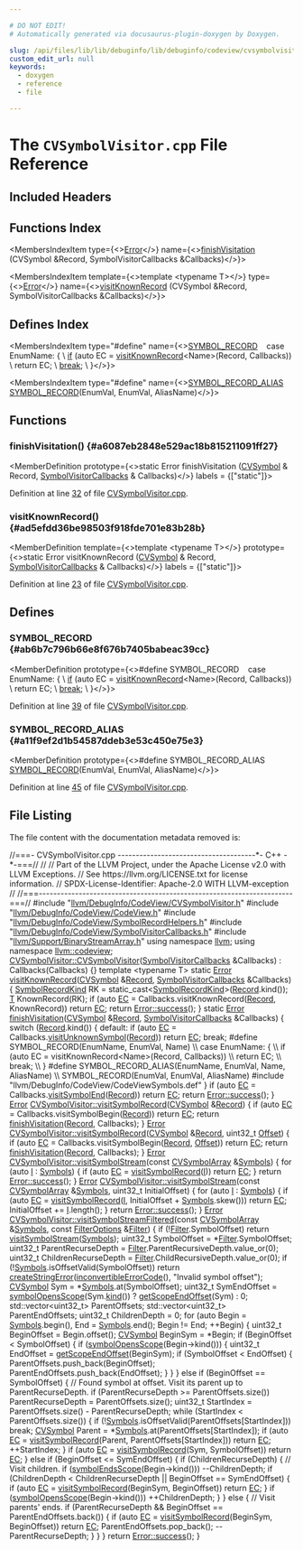 ```yaml
---

# DO NOT EDIT!
# Automatically generated via docusaurus-plugin-doxygen by Doxygen.

slug: /api/files/lib/lib/debuginfo/lib/debuginfo/codeview/cvsymbolvisitor-cpp
custom_edit_url: null
keywords:
  - doxygen
  - reference
  - file

---
```





# The `CVSymbolVisitor.cpp` File Reference

<DoxygenPage pluginConfig={pluginConfig}>



## Included Headers

<IncludesList>
<IncludesListItem
  filePath="llvm/DebugInfo/CodeView/CVSymbolVisitor.h"
  permalink="/docs/api/files/include/include/llvm/include/llvm/debuginfo/include/llvm/debuginfo/codeview/cvsymbolvisitor-h"
  isLocal="true" />
<IncludesListItem
  filePath="llvm/DebugInfo/CodeView/CodeView.h"
  permalink="/docs/api/files/include/include/llvm/include/llvm/debuginfo/include/llvm/debuginfo/codeview/codeview-h"
  isLocal="true" />
<IncludesListItem
  filePath="llvm/DebugInfo/CodeView/SymbolRecordHelpers.h"
  permalink="/docs/api/files/include/include/llvm/include/llvm/debuginfo/include/llvm/debuginfo/codeview/symbolrecordhelpers-h"
  isLocal="true" />
<IncludesListItem
  filePath="llvm/DebugInfo/CodeView/SymbolVisitorCallbacks.h"
  permalink="/docs/api/files/include/include/llvm/include/llvm/debuginfo/include/llvm/debuginfo/codeview/symbolvisitorcallbacks-h"
  isLocal="true" />
<IncludesListItem
  filePath="llvm/Support/BinaryStreamArray.h"
  permalink="/docs/api/files/include/include/llvm/include/llvm/support/binarystreamarray-h"
  isLocal="true" />
<IncludesListItem
  filePath="llvm/DebugInfo/CodeView/CodeViewSymbols.def"
  permalink=""
  isLocal="true" />
</IncludesList>

## Functions Index

<MembersIndex>

<MembersIndexItem
  type={<><a href="/docs/api/classes/llvm/error">Error</a></>}
  name={<><a href="#a6087eb2848e529ac18b815211091ff27">finishVisitation</a> (CVSymbol &amp;Record, SymbolVisitorCallbacks &amp;Callbacks)</>}>
</MembersIndexItem>

<MembersIndexItem
  template={<>template &lt;typename T&gt;</>}
  type={<><a href="/docs/api/classes/llvm/error">Error</a></>}
  name={<><a href="#ad5efdd36be98503f918fde701e83b28b">visitKnownRecord</a> (CVSymbol &amp;Record, SymbolVisitorCallbacks &amp;Callbacks)</>}>
</MembersIndexItem>

</MembersIndex>

## Defines Index

<MembersIndex>

<MembersIndexItem
  type="#define"
  name={<><a href="#ab6b7c796b66e8f676b7405babeac39cc">SYMBOL&#95;RECORD</a>&nbsp;&nbsp;&nbsp;  case EnumName: &#123;                                                             \\
    <a href="/docs/api/files/lib/lib/passes/passbuilderbindings-cpp/#acdfbcf188e2d4a80837e89de2ccdffab">if</a> (auto EC = <a href="#ad5efdd36be98503f918fde701e83b28b">visitKnownRecord</a>&lt;Name&gt;(Record, Callbacks))                   \\
      return EC;                                                               \\
    <a href="/docs/api/files/lib/lib/codegen/lib/codegen/asmprinter/ehstreamer-cpp/#a91cf6fbebedd86150a36e5ac3d5d3bfc">break</a>;                                                                     \\
  &#125;</>}>
</MembersIndexItem>

<MembersIndexItem
  type="#define"
  name={<><a href="#a11f9ef2d1b54587ddeb3e53c450e75e3">SYMBOL&#95;RECORD&#95;ALIAS</a>&nbsp;&nbsp;&nbsp;  <a href="/docs/api/files/include/include/llvm/include/llvm/debuginfo/include/llvm/debuginfo/codeview/codeview-h/#a867e55fc9dff8311dfaf572c75836e38">SYMBOL&#95;RECORD</a>(EnumVal, EnumVal, AliasName)</>}>
</MembersIndexItem>

</MembersIndex>


<SectionDefinition>

## Functions

### finishVisitation() {#a6087eb2848e529ac18b815211091ff27}

<MemberDefinition
  prototype={<>static Error finishVisitation (<a href="/docs/api/namespaces/llvm/codeview/#a5cc6234b75e6212142e2a91d34af146f">CVSymbol</a> &amp; Record, <a href="/docs/api/classes/llvm/codeview/symbolvisitorcallbacks">SymbolVisitorCallbacks</a> &amp; Callbacks)</>}
  labels = {["static"]}>

Definition at line <a href="#l00032">32</a> of file <a href="/docs/api/files/lib/lib/debuginfo/lib/debuginfo/codeview/cvsymbolvisitor-cpp">CVSymbolVisitor.cpp</a>.
</MemberDefinition>

### visitKnownRecord() {#ad5efdd36be98503f918fde701e83b28b}

<MemberDefinition
  template={<>template &lt;typename T&gt;</>}
  prototype={<>static Error visitKnownRecord (<a href="/docs/api/namespaces/llvm/codeview/#a5cc6234b75e6212142e2a91d34af146f">CVSymbol</a> &amp; Record, <a href="/docs/api/classes/llvm/codeview/symbolvisitorcallbacks">SymbolVisitorCallbacks</a> &amp; Callbacks)</>}
  labels = {["static"]}>

Definition at line <a href="#l00023">23</a> of file <a href="/docs/api/files/lib/lib/debuginfo/lib/debuginfo/codeview/cvsymbolvisitor-cpp">CVSymbolVisitor.cpp</a>.
</MemberDefinition>

</SectionDefinition>

<SectionDefinition>

## Defines

### SYMBOL&#95;RECORD {#ab6b7c796b66e8f676b7405babeac39cc}

<MemberDefinition
  prototype={<>#define SYMBOL&#95;RECORD&nbsp;&nbsp;&nbsp;  case EnumName: &#123;                                                             \\
    <a href="/docs/api/files/lib/lib/passes/passbuilderbindings-cpp/#acdfbcf188e2d4a80837e89de2ccdffab">if</a> (auto EC = <a href="#ad5efdd36be98503f918fde701e83b28b">visitKnownRecord</a>&lt;Name&gt;(Record, Callbacks))                   \\
      return EC;                                                               \\
    <a href="/docs/api/files/lib/lib/codegen/lib/codegen/asmprinter/ehstreamer-cpp/#a91cf6fbebedd86150a36e5ac3d5d3bfc">break</a>;                                                                     \\
  &#125;</>}>

Definition at line <a href="#l00039">39</a> of file <a href="/docs/api/files/lib/lib/debuginfo/lib/debuginfo/codeview/cvsymbolvisitor-cpp">CVSymbolVisitor.cpp</a>.
</MemberDefinition>

### SYMBOL&#95;RECORD&#95;ALIAS {#a11f9ef2d1b54587ddeb3e53c450e75e3}

<MemberDefinition
  prototype={<>#define SYMBOL&#95;RECORD&#95;ALIAS&nbsp;&nbsp;&nbsp;  <a href="/docs/api/files/include/include/llvm/include/llvm/debuginfo/include/llvm/debuginfo/codeview/codeview-h/#a867e55fc9dff8311dfaf572c75836e38">SYMBOL&#95;RECORD</a>(EnumVal, EnumVal, AliasName)</>}>

Definition at line <a href="#l00045">45</a> of file <a href="/docs/api/files/lib/lib/debuginfo/lib/debuginfo/codeview/cvsymbolvisitor-cpp">CVSymbolVisitor.cpp</a>.
</MemberDefinition>

</SectionDefinition>

## File Listing

The file content with the documentation metadata removed is:

<ProgramListing>

<Link id="l00001" /><CodeLine lineNumber="1"><span class="doxyHighlightComment">//===- CVSymbolVisitor.cpp --------------------------------------&#42;- C++ -&#42;-===//</span></CodeLine>
<Link id="l00002" /><CodeLine lineNumber="2"><span class="doxyHighlightComment">//</span></CodeLine>
<Link id="l00003" /><CodeLine lineNumber="3"><span class="doxyHighlightComment">// Part of the LLVM Project, under the Apache License v2.0 with LLVM Exceptions.</span></CodeLine>
<Link id="l00004" /><CodeLine lineNumber="4"><span class="doxyHighlightComment">// See https://llvm.org/LICENSE.txt for license information.</span></CodeLine>
<Link id="l00005" /><CodeLine lineNumber="5"><span class="doxyHighlightComment">// SPDX-License-Identifier: Apache-2.0 WITH LLVM-exception</span></CodeLine>
<Link id="l00006" /><CodeLine lineNumber="6"><span class="doxyHighlightComment">//</span></CodeLine>
<Link id="l00007" /><CodeLine lineNumber="7"><span class="doxyHighlightComment">//===----------------------------------------------------------------------===//</span></CodeLine>
<Link id="l00008" /><CodeLine lineNumber="8"></CodeLine>
<Link id="l00009" /><CodeLine lineNumber="9"><span class="doxyHighlightPreprocessor">#include &quot;<a href="/docs/api/files/include/include/llvm/include/llvm/debuginfo/include/llvm/debuginfo/codeview/cvsymbolvisitor-h">llvm/DebugInfo/CodeView/CVSymbolVisitor.h</a>&quot;</span></CodeLine>
<Link id="l00010" /><CodeLine lineNumber="10"></CodeLine>
<Link id="l00011" /><CodeLine lineNumber="11"><span class="doxyHighlightPreprocessor">#include &quot;<a href="/docs/api/files/include/include/llvm/include/llvm/debuginfo/include/llvm/debuginfo/codeview/codeview-h">llvm/DebugInfo/CodeView/CodeView.h</a>&quot;</span></CodeLine>
<Link id="l00012" /><CodeLine lineNumber="12"><span class="doxyHighlightPreprocessor">#include &quot;<a href="/docs/api/files/include/include/llvm/include/llvm/debuginfo/include/llvm/debuginfo/codeview/symbolrecordhelpers-h">llvm/DebugInfo/CodeView/SymbolRecordHelpers.h</a>&quot;</span></CodeLine>
<Link id="l00013" /><CodeLine lineNumber="13"><span class="doxyHighlightPreprocessor">#include &quot;<a href="/docs/api/files/include/include/llvm/include/llvm/debuginfo/include/llvm/debuginfo/codeview/symbolvisitorcallbacks-h">llvm/DebugInfo/CodeView/SymbolVisitorCallbacks.h</a>&quot;</span></CodeLine>
<Link id="l00014" /><CodeLine lineNumber="14"><span class="doxyHighlightPreprocessor">#include &quot;<a href="/docs/api/files/include/include/llvm/include/llvm/support/binarystreamarray-h">llvm/Support/BinaryStreamArray.h</a>&quot;</span></CodeLine>
<Link id="l00015" /><CodeLine lineNumber="15"></CodeLine>
<Link id="l00016" /><CodeLine lineNumber="16"><span class="doxyHighlightKeyword">using namespace </span><span class="doxyHighlight"><a href="/docs/api/namespaces/llvm">llvm</a>;</span></CodeLine>
<Link id="l00017" /><CodeLine lineNumber="17"><span class="doxyHighlightKeyword">using namespace </span><span class="doxyHighlight"><a href="/docs/api/namespaces/llvm/codeview">llvm::codeview</a>;</span></CodeLine>
<Link id="l00018" /><CodeLine lineNumber="18"></CodeLine>
<Link id="l00019" /><CodeLine lineNumber="19" lineLink="/docs/api/classes/llvm/codeview/cvsymbolvisitor/#a1707b6d4c21be859df78a07b89f12c5a"><span class="doxyHighlight"><a href="/docs/api/classes/llvm/codeview/cvsymbolvisitor/#a1707b6d4c21be859df78a07b89f12c5a">CVSymbolVisitor::CVSymbolVisitor</a>(<a href="/docs/api/classes/llvm/codeview/symbolvisitorcallbacks">SymbolVisitorCallbacks</a> &amp;Callbacks)</span></CodeLine>
<Link id="l00020" /><CodeLine lineNumber="20"><span class="doxyHighlight">    : Callbacks(Callbacks) &#123;&#125;</span></CodeLine>
<Link id="l00021" /><CodeLine lineNumber="21"></CodeLine>
<Link id="l00022" /><CodeLine lineNumber="22"><span class="doxyHighlightKeyword">template</span><span class="doxyHighlight"> &lt;</span><span class="doxyHighlightKeyword">typename</span><span class="doxyHighlight"> T&gt;</span></CodeLine>
<Link id="l00023" /><CodeLine lineNumber="23" lineLink="#ad5efdd36be98503f918fde701e83b28b"><span class="doxyHighlightKeyword">static</span><span class="doxyHighlight"> <a href="/docs/api/classes/llvm/error">Error</a> <a href="#ad5efdd36be98503f918fde701e83b28b">visitKnownRecord</a>(<a href="/docs/api/namespaces/llvm/codeview/#a5cc6234b75e6212142e2a91d34af146f">CVSymbol</a> &amp;<a href="/docs/api/classes/llvm/record">Record</a>,</span></CodeLine>
<Link id="l00024" /><CodeLine lineNumber="24"><span class="doxyHighlight">                              <a href="/docs/api/classes/llvm/codeview/symbolvisitorcallbacks">SymbolVisitorCallbacks</a> &amp;Callbacks) &#123;</span></CodeLine>
<Link id="l00025" /><CodeLine lineNumber="25"><span class="doxyHighlight">  <a href="/docs/api/namespaces/llvm/codeview/#a718bd404e8a87ee5e1a21b0c267cde17">SymbolRecordKind</a> RK = </span><span class="doxyHighlightKeyword">static&#95;cast&lt;</span><span class="doxyHighlight"><a href="/docs/api/namespaces/llvm/codeview/#a718bd404e8a87ee5e1a21b0c267cde17">SymbolRecordKind</a></span><span class="doxyHighlightKeyword">&gt;</span><span class="doxyHighlight">(<a href="/docs/api/classes/llvm/record">Record</a>.kind());</span></CodeLine>
<Link id="l00026" /><CodeLine lineNumber="26"><span class="doxyHighlight">  <a href="/docs/api/files/lib/lib/target/lib/target/mips/mips16isellowering-cpp/#a0acb682b8260ab1c60b918599864e2e5">T</a> KnownRecord(RK);</span></CodeLine>
<Link id="l00027" /><CodeLine lineNumber="27"><span class="doxyHighlight">  </span><span class="doxyHighlightKeywordFlow">if</span><span class="doxyHighlight"> (</span><span class="doxyHighlightKeyword">auto</span><span class="doxyHighlight"> <a href="/docs/api/namespaces/llvm/codeview/#a2e1cbb0e2bd7a35ed99c31853dc45374a3fd6b696867d70225deda7868308679b">EC</a> = Callbacks.visitKnownRecord(<a href="/docs/api/classes/llvm/record">Record</a>, KnownRecord))</span></CodeLine>
<Link id="l00028" /><CodeLine lineNumber="28"><span class="doxyHighlight">    </span><span class="doxyHighlightKeywordFlow">return</span><span class="doxyHighlight"> <a href="/docs/api/namespaces/llvm/codeview/#a2e1cbb0e2bd7a35ed99c31853dc45374a3fd6b696867d70225deda7868308679b">EC</a>;</span></CodeLine>
<Link id="l00029" /><CodeLine lineNumber="29"><span class="doxyHighlight">  </span><span class="doxyHighlightKeywordFlow">return</span><span class="doxyHighlight"> <a href="/docs/api/classes/llvm/error/#a4dfd0813c3d0e0a30439b5a3e9196b59">Error::success</a>();</span></CodeLine>
<Link id="l00030" /><CodeLine lineNumber="30"><span class="doxyHighlight">&#125;</span></CodeLine>
<Link id="l00031" /><CodeLine lineNumber="31"></CodeLine>
<Link id="l00032" /><CodeLine lineNumber="32" lineLink="#a6087eb2848e529ac18b815211091ff27"><span class="doxyHighlightKeyword">static</span><span class="doxyHighlight"> <a href="/docs/api/classes/llvm/error">Error</a> <a href="#a6087eb2848e529ac18b815211091ff27">finishVisitation</a>(<a href="/docs/api/namespaces/llvm/codeview/#a5cc6234b75e6212142e2a91d34af146f">CVSymbol</a> &amp;<a href="/docs/api/classes/llvm/record">Record</a>,</span></CodeLine>
<Link id="l00033" /><CodeLine lineNumber="33"><span class="doxyHighlight">                              <a href="/docs/api/classes/llvm/codeview/symbolvisitorcallbacks">SymbolVisitorCallbacks</a> &amp;Callbacks) &#123;</span></CodeLine>
<Link id="l00034" /><CodeLine lineNumber="34"><span class="doxyHighlight">  </span><span class="doxyHighlightKeywordFlow">switch</span><span class="doxyHighlight"> (<a href="/docs/api/classes/llvm/record">Record</a>.kind()) &#123;</span></CodeLine>
<Link id="l00035" /><CodeLine lineNumber="35"><span class="doxyHighlight">  </span><span class="doxyHighlightKeywordFlow">default</span><span class="doxyHighlight">:</span></CodeLine>
<Link id="l00036" /><CodeLine lineNumber="36"><span class="doxyHighlight">    </span><span class="doxyHighlightKeywordFlow">if</span><span class="doxyHighlight"> (</span><span class="doxyHighlightKeyword">auto</span><span class="doxyHighlight"> <a href="/docs/api/namespaces/llvm/codeview/#a2e1cbb0e2bd7a35ed99c31853dc45374a3fd6b696867d70225deda7868308679b">EC</a> = Callbacks.<a href="/docs/api/classes/llvm/codeview/symbolvisitorcallbacks/#ac59602cdb4f3167611a53762e255f777">visitUnknownSymbol</a>(<a href="/docs/api/classes/llvm/record">Record</a>))</span></CodeLine>
<Link id="l00037" /><CodeLine lineNumber="37"><span class="doxyHighlight">      </span><span class="doxyHighlightKeywordFlow">return</span><span class="doxyHighlight"> <a href="/docs/api/namespaces/llvm/codeview/#a2e1cbb0e2bd7a35ed99c31853dc45374a3fd6b696867d70225deda7868308679b">EC</a>;</span></CodeLine>
<Link id="l00038" /><CodeLine lineNumber="38"><span class="doxyHighlight">    </span><span class="doxyHighlightKeywordFlow">break</span><span class="doxyHighlight">;</span></CodeLine>
<Link id="l00039" /><CodeLine lineNumber="39"><span class="doxyHighlightPreprocessor">#define SYMBOL&#95;RECORD(EnumName, EnumVal, Name)                                 \\</span></CodeLine>
<Link id="l00040" /><CodeLine lineNumber="40"><span class="doxyHighlightPreprocessor">  case EnumName: &#123;                                                             \\</span></CodeLine>
<Link id="l00041" /><CodeLine lineNumber="41"><span class="doxyHighlightPreprocessor">    if (auto EC = visitKnownRecord&lt;Name&gt;(Record, Callbacks))                   \\</span></CodeLine>
<Link id="l00042" /><CodeLine lineNumber="42"><span class="doxyHighlightPreprocessor">      return EC;                                                               \\</span></CodeLine>
<Link id="l00043" /><CodeLine lineNumber="43"><span class="doxyHighlightPreprocessor">    break;                                                                     \\</span></CodeLine>
<Link id="l00044" /><CodeLine lineNumber="44"><span class="doxyHighlightPreprocessor">  &#125;</span></CodeLine>
<Link id="l00045" /><CodeLine lineNumber="45"><span class="doxyHighlightPreprocessor">#define SYMBOL&#95;RECORD&#95;ALIAS(EnumName, EnumVal, Name, AliasName)                \\</span></CodeLine>
<Link id="l00046" /><CodeLine lineNumber="46"><span class="doxyHighlightPreprocessor">  SYMBOL&#95;RECORD(EnumVal, EnumVal, AliasName)</span></CodeLine>
<Link id="l00047" /><CodeLine lineNumber="47"><span class="doxyHighlightPreprocessor">#include &quot;llvm/DebugInfo/CodeView/CodeViewSymbols.def&quot;</span></CodeLine>
<Link id="l00048" /><CodeLine lineNumber="48"><span class="doxyHighlight">  &#125;</span></CodeLine>
<Link id="l00049" /><CodeLine lineNumber="49"></CodeLine>
<Link id="l00050" /><CodeLine lineNumber="50"><span class="doxyHighlight">  </span><span class="doxyHighlightKeywordFlow">if</span><span class="doxyHighlight"> (</span><span class="doxyHighlightKeyword">auto</span><span class="doxyHighlight"> <a href="/docs/api/namespaces/llvm/codeview/#a2e1cbb0e2bd7a35ed99c31853dc45374a3fd6b696867d70225deda7868308679b">EC</a> = Callbacks.<a href="/docs/api/classes/llvm/codeview/symbolvisitorcallbacks/#a3cf54df88b8d85b5f6d033cd671e1541">visitSymbolEnd</a>(<a href="/docs/api/classes/llvm/record">Record</a>))</span></CodeLine>
<Link id="l00051" /><CodeLine lineNumber="51"><span class="doxyHighlight">    </span><span class="doxyHighlightKeywordFlow">return</span><span class="doxyHighlight"> <a href="/docs/api/namespaces/llvm/codeview/#a2e1cbb0e2bd7a35ed99c31853dc45374a3fd6b696867d70225deda7868308679b">EC</a>;</span></CodeLine>
<Link id="l00052" /><CodeLine lineNumber="52"></CodeLine>
<Link id="l00053" /><CodeLine lineNumber="53"><span class="doxyHighlight">  </span><span class="doxyHighlightKeywordFlow">return</span><span class="doxyHighlight"> <a href="/docs/api/classes/llvm/error/#a4dfd0813c3d0e0a30439b5a3e9196b59">Error::success</a>();</span></CodeLine>
<Link id="l00054" /><CodeLine lineNumber="54"><span class="doxyHighlight">&#125;</span></CodeLine>
<Link id="l00055" /><CodeLine lineNumber="55"></CodeLine>
<Link id="l00056" /><CodeLine lineNumber="56" lineLink="/docs/api/classes/llvm/codeview/cvsymbolvisitor/#a715b6cd253e266c828dbe77fcfd96670"><span class="doxyHighlight"><a href="/docs/api/classes/llvm/error">Error</a> <a href="/docs/api/classes/llvm/codeview/cvsymbolvisitor/#a715b6cd253e266c828dbe77fcfd96670">CVSymbolVisitor::visitSymbolRecord</a>(<a href="/docs/api/namespaces/llvm/codeview/#a5cc6234b75e6212142e2a91d34af146f">CVSymbol</a> &amp;<a href="/docs/api/classes/llvm/record">Record</a>) &#123;</span></CodeLine>
<Link id="l00057" /><CodeLine lineNumber="57"><span class="doxyHighlight">  </span><span class="doxyHighlightKeywordFlow">if</span><span class="doxyHighlight"> (</span><span class="doxyHighlightKeyword">auto</span><span class="doxyHighlight"> <a href="/docs/api/namespaces/llvm/codeview/#a2e1cbb0e2bd7a35ed99c31853dc45374a3fd6b696867d70225deda7868308679b">EC</a> = Callbacks.visitSymbolBegin(<a href="/docs/api/classes/llvm/record">Record</a>))</span></CodeLine>
<Link id="l00058" /><CodeLine lineNumber="58"><span class="doxyHighlight">    </span><span class="doxyHighlightKeywordFlow">return</span><span class="doxyHighlight"> <a href="/docs/api/namespaces/llvm/codeview/#a2e1cbb0e2bd7a35ed99c31853dc45374a3fd6b696867d70225deda7868308679b">EC</a>;</span></CodeLine>
<Link id="l00059" /><CodeLine lineNumber="59"><span class="doxyHighlight">  </span><span class="doxyHighlightKeywordFlow">return</span><span class="doxyHighlight"> <a href="#a6087eb2848e529ac18b815211091ff27">finishVisitation</a>(<a href="/docs/api/classes/llvm/record">Record</a>, Callbacks);</span></CodeLine>
<Link id="l00060" /><CodeLine lineNumber="60"><span class="doxyHighlight">&#125;</span></CodeLine>
<Link id="l00061" /><CodeLine lineNumber="61"></CodeLine>
<Link id="l00062" /><CodeLine lineNumber="62" lineLink="/docs/api/classes/llvm/codeview/cvsymbolvisitor/#a237506610112c92d17def9b8833220dc"><span class="doxyHighlight"><a href="/docs/api/classes/llvm/error">Error</a> <a href="/docs/api/classes/llvm/codeview/cvsymbolvisitor/#a715b6cd253e266c828dbe77fcfd96670">CVSymbolVisitor::visitSymbolRecord</a>(<a href="/docs/api/namespaces/llvm/codeview/#a5cc6234b75e6212142e2a91d34af146f">CVSymbol</a> &amp;<a href="/docs/api/classes/llvm/record">Record</a>, uint32&#95;t <a href="/docs/api/namespaces/llvm/#a05f5b9a11bdcc5feba62899f95dcf878a3134224cba2545bc57954d3b072aebb4">Offset</a>) &#123;</span></CodeLine>
<Link id="l00063" /><CodeLine lineNumber="63"><span class="doxyHighlight">  </span><span class="doxyHighlightKeywordFlow">if</span><span class="doxyHighlight"> (</span><span class="doxyHighlightKeyword">auto</span><span class="doxyHighlight"> <a href="/docs/api/namespaces/llvm/codeview/#a2e1cbb0e2bd7a35ed99c31853dc45374a3fd6b696867d70225deda7868308679b">EC</a> = Callbacks.visitSymbolBegin(<a href="/docs/api/classes/llvm/record">Record</a>, <a href="/docs/api/namespaces/llvm/#a05f5b9a11bdcc5feba62899f95dcf878a3134224cba2545bc57954d3b072aebb4">Offset</a>))</span></CodeLine>
<Link id="l00064" /><CodeLine lineNumber="64"><span class="doxyHighlight">    </span><span class="doxyHighlightKeywordFlow">return</span><span class="doxyHighlight"> <a href="/docs/api/namespaces/llvm/codeview/#a2e1cbb0e2bd7a35ed99c31853dc45374a3fd6b696867d70225deda7868308679b">EC</a>;</span></CodeLine>
<Link id="l00065" /><CodeLine lineNumber="65"><span class="doxyHighlight">  </span><span class="doxyHighlightKeywordFlow">return</span><span class="doxyHighlight"> <a href="#a6087eb2848e529ac18b815211091ff27">finishVisitation</a>(<a href="/docs/api/classes/llvm/record">Record</a>, Callbacks);</span></CodeLine>
<Link id="l00066" /><CodeLine lineNumber="66"><span class="doxyHighlight">&#125;</span></CodeLine>
<Link id="l00067" /><CodeLine lineNumber="67"></CodeLine>
<Link id="l00068" /><CodeLine lineNumber="68" lineLink="/docs/api/classes/llvm/codeview/cvsymbolvisitor/#ace5661625caed8c5d8e8a7d062742576"><span class="doxyHighlight"><a href="/docs/api/classes/llvm/error">Error</a> <a href="/docs/api/classes/llvm/codeview/cvsymbolvisitor/#ace5661625caed8c5d8e8a7d062742576">CVSymbolVisitor::visitSymbolStream</a>(</span><span class="doxyHighlightKeyword">const</span><span class="doxyHighlight"> <a href="/docs/api/namespaces/llvm/codeview/#a290687148df1bff1e309cd6af93dc035">CVSymbolArray</a> &amp;<a href="/docs/api/namespaces/llvm/codeview/#a04eb43a6dc736c2d6ed8dcc6d636a2afa5214a8a633c296d1d9d504fc54556692">Symbols</a>) &#123;</span></CodeLine>
<Link id="l00069" /><CodeLine lineNumber="69"><span class="doxyHighlight">  </span><span class="doxyHighlightKeywordFlow">for</span><span class="doxyHighlight"> (</span><span class="doxyHighlightKeyword">auto</span><span class="doxyHighlight"> <a href="/docs/api/files/lib/lib/support/md5-cpp/#ac0eafdc9ee161b71e7af98af736952fd">I</a> : <a href="/docs/api/namespaces/llvm/codeview/#a04eb43a6dc736c2d6ed8dcc6d636a2afa5214a8a633c296d1d9d504fc54556692">Symbols</a>) &#123;</span></CodeLine>
<Link id="l00070" /><CodeLine lineNumber="70"><span class="doxyHighlight">    </span><span class="doxyHighlightKeywordFlow">if</span><span class="doxyHighlight"> (</span><span class="doxyHighlightKeyword">auto</span><span class="doxyHighlight"> <a href="/docs/api/namespaces/llvm/codeview/#a2e1cbb0e2bd7a35ed99c31853dc45374a3fd6b696867d70225deda7868308679b">EC</a> = <a href="/docs/api/classes/llvm/codeview/cvsymbolvisitor/#a715b6cd253e266c828dbe77fcfd96670">visitSymbolRecord</a>(<a href="/docs/api/files/lib/lib/support/md5-cpp/#ac0eafdc9ee161b71e7af98af736952fd">I</a>))</span></CodeLine>
<Link id="l00071" /><CodeLine lineNumber="71"><span class="doxyHighlight">      </span><span class="doxyHighlightKeywordFlow">return</span><span class="doxyHighlight"> <a href="/docs/api/namespaces/llvm/codeview/#a2e1cbb0e2bd7a35ed99c31853dc45374a3fd6b696867d70225deda7868308679b">EC</a>;</span></CodeLine>
<Link id="l00072" /><CodeLine lineNumber="72"><span class="doxyHighlight">  &#125;</span></CodeLine>
<Link id="l00073" /><CodeLine lineNumber="73"><span class="doxyHighlight">  </span><span class="doxyHighlightKeywordFlow">return</span><span class="doxyHighlight"> <a href="/docs/api/classes/llvm/error/#a4dfd0813c3d0e0a30439b5a3e9196b59">Error::success</a>();</span></CodeLine>
<Link id="l00074" /><CodeLine lineNumber="74"><span class="doxyHighlight">&#125;</span></CodeLine>
<Link id="l00075" /><CodeLine lineNumber="75"></CodeLine>
<Link id="l00076" /><CodeLine lineNumber="76" lineLink="/docs/api/classes/llvm/codeview/cvsymbolvisitor/#a7ad23d917b096777db5fc5911eb0fc13"><span class="doxyHighlight"><a href="/docs/api/classes/llvm/error">Error</a> <a href="/docs/api/classes/llvm/codeview/cvsymbolvisitor/#ace5661625caed8c5d8e8a7d062742576">CVSymbolVisitor::visitSymbolStream</a>(</span><span class="doxyHighlightKeyword">const</span><span class="doxyHighlight"> <a href="/docs/api/namespaces/llvm/codeview/#a290687148df1bff1e309cd6af93dc035">CVSymbolArray</a> &amp;<a href="/docs/api/namespaces/llvm/codeview/#a04eb43a6dc736c2d6ed8dcc6d636a2afa5214a8a633c296d1d9d504fc54556692">Symbols</a>,</span></CodeLine>
<Link id="l00077" /><CodeLine lineNumber="77"><span class="doxyHighlight">                                         uint32&#95;t InitialOffset) &#123;</span></CodeLine>
<Link id="l00078" /><CodeLine lineNumber="78"><span class="doxyHighlight">  </span><span class="doxyHighlightKeywordFlow">for</span><span class="doxyHighlight"> (</span><span class="doxyHighlightKeyword">auto</span><span class="doxyHighlight"> <a href="/docs/api/files/lib/lib/support/md5-cpp/#ac0eafdc9ee161b71e7af98af736952fd">I</a> : <a href="/docs/api/namespaces/llvm/codeview/#a04eb43a6dc736c2d6ed8dcc6d636a2afa5214a8a633c296d1d9d504fc54556692">Symbols</a>) &#123;</span></CodeLine>
<Link id="l00079" /><CodeLine lineNumber="79"><span class="doxyHighlight">    </span><span class="doxyHighlightKeywordFlow">if</span><span class="doxyHighlight"> (</span><span class="doxyHighlightKeyword">auto</span><span class="doxyHighlight"> <a href="/docs/api/namespaces/llvm/codeview/#a2e1cbb0e2bd7a35ed99c31853dc45374a3fd6b696867d70225deda7868308679b">EC</a> = <a href="/docs/api/classes/llvm/codeview/cvsymbolvisitor/#a715b6cd253e266c828dbe77fcfd96670">visitSymbolRecord</a>(<a href="/docs/api/files/lib/lib/support/md5-cpp/#ac0eafdc9ee161b71e7af98af736952fd">I</a>, InitialOffset + <a href="/docs/api/namespaces/llvm/codeview/#a04eb43a6dc736c2d6ed8dcc6d636a2afa5214a8a633c296d1d9d504fc54556692">Symbols</a>.skew()))</span></CodeLine>
<Link id="l00080" /><CodeLine lineNumber="80"><span class="doxyHighlight">      </span><span class="doxyHighlightKeywordFlow">return</span><span class="doxyHighlight"> <a href="/docs/api/namespaces/llvm/codeview/#a2e1cbb0e2bd7a35ed99c31853dc45374a3fd6b696867d70225deda7868308679b">EC</a>;</span></CodeLine>
<Link id="l00081" /><CodeLine lineNumber="81"><span class="doxyHighlight">    InitialOffset += <a href="/docs/api/files/lib/lib/support/md5-cpp/#ac0eafdc9ee161b71e7af98af736952fd">I</a>.length();</span></CodeLine>
<Link id="l00082" /><CodeLine lineNumber="82"><span class="doxyHighlight">  &#125;</span></CodeLine>
<Link id="l00083" /><CodeLine lineNumber="83"><span class="doxyHighlight">  </span><span class="doxyHighlightKeywordFlow">return</span><span class="doxyHighlight"> <a href="/docs/api/classes/llvm/error/#a4dfd0813c3d0e0a30439b5a3e9196b59">Error::success</a>();</span></CodeLine>
<Link id="l00084" /><CodeLine lineNumber="84"><span class="doxyHighlight">&#125;</span></CodeLine>
<Link id="l00085" /><CodeLine lineNumber="85"></CodeLine>
<Link id="l00086" /><CodeLine lineNumber="86" lineLink="/docs/api/classes/llvm/codeview/cvsymbolvisitor/#a386edc0742a93b59caac3efd31876012"><span class="doxyHighlight"><a href="/docs/api/classes/llvm/error">Error</a> <a href="/docs/api/classes/llvm/codeview/cvsymbolvisitor/#a386edc0742a93b59caac3efd31876012">CVSymbolVisitor::visitSymbolStreamFiltered</a>(</span><span class="doxyHighlightKeyword">const</span><span class="doxyHighlight"> <a href="/docs/api/namespaces/llvm/codeview/#a290687148df1bff1e309cd6af93dc035">CVSymbolArray</a> &amp;<a href="/docs/api/namespaces/llvm/codeview/#a04eb43a6dc736c2d6ed8dcc6d636a2afa5214a8a633c296d1d9d504fc54556692">Symbols</a>,</span></CodeLine>
<Link id="l00087" /><CodeLine lineNumber="87"><span class="doxyHighlight">                                                 </span><span class="doxyHighlightKeyword">const</span><span class="doxyHighlight"> <a href="/docs/api/structs/llvm/codeview/cvsymbolvisitor/filteroptions">FilterOptions</a> &amp;<a href="/docs/api/namespaces/llvm/#aaee5189b9c4db9ad666a88abaf1ee0c4ad7778d0c64b6ba21494c97f77a66885a">Filter</a>) &#123;</span></CodeLine>
<Link id="l00088" /><CodeLine lineNumber="88"><span class="doxyHighlight">  </span><span class="doxyHighlightKeywordFlow">if</span><span class="doxyHighlight"> (!<a href="/docs/api/namespaces/llvm/#aaee5189b9c4db9ad666a88abaf1ee0c4ad7778d0c64b6ba21494c97f77a66885a">Filter</a>.SymbolOffset)</span></CodeLine>
<Link id="l00089" /><CodeLine lineNumber="89"><span class="doxyHighlight">    </span><span class="doxyHighlightKeywordFlow">return</span><span class="doxyHighlight"> <a href="/docs/api/classes/llvm/codeview/cvsymbolvisitor/#ace5661625caed8c5d8e8a7d062742576">visitSymbolStream</a>(<a href="/docs/api/namespaces/llvm/codeview/#a04eb43a6dc736c2d6ed8dcc6d636a2afa5214a8a633c296d1d9d504fc54556692">Symbols</a>);</span></CodeLine>
<Link id="l00090" /><CodeLine lineNumber="90"><span class="doxyHighlight">  uint32&#95;t SymbolOffset = &#42;<a href="/docs/api/namespaces/llvm/#aaee5189b9c4db9ad666a88abaf1ee0c4ad7778d0c64b6ba21494c97f77a66885a">Filter</a>.SymbolOffset;</span></CodeLine>
<Link id="l00091" /><CodeLine lineNumber="91"><span class="doxyHighlight">  uint32&#95;t ParentRecurseDepth = <a href="/docs/api/namespaces/llvm/#aaee5189b9c4db9ad666a88abaf1ee0c4ad7778d0c64b6ba21494c97f77a66885a">Filter</a>.ParentRecursiveDepth.value&#95;or(0);</span></CodeLine>
<Link id="l00092" /><CodeLine lineNumber="92"><span class="doxyHighlight">  uint32&#95;t ChildrenRecurseDepth = <a href="/docs/api/namespaces/llvm/#aaee5189b9c4db9ad666a88abaf1ee0c4ad7778d0c64b6ba21494c97f77a66885a">Filter</a>.ChildRecursiveDepth.value&#95;or(0);</span></CodeLine>
<Link id="l00093" /><CodeLine lineNumber="93"><span class="doxyHighlight">  </span><span class="doxyHighlightKeywordFlow">if</span><span class="doxyHighlight"> (!<a href="/docs/api/namespaces/llvm/codeview/#a04eb43a6dc736c2d6ed8dcc6d636a2afa5214a8a633c296d1d9d504fc54556692">Symbols</a>.isOffsetValid(SymbolOffset))</span></CodeLine>
<Link id="l00094" /><CodeLine lineNumber="94"><span class="doxyHighlight">    </span><span class="doxyHighlightKeywordFlow">return</span><span class="doxyHighlight"> <a href="/docs/api/namespaces/llvm/#a4d2fd926089a58d482fb67a362e11bad">createStringError</a>(<a href="/docs/api/namespaces/llvm/#a2b43c21951d0948b34bcf7019949032d">inconvertibleErrorCode</a>(), </span><span class="doxyHighlightStringLiteral">&quot;Invalid symbol offset&quot;</span><span class="doxyHighlight">);</span></CodeLine>
<Link id="l00095" /><CodeLine lineNumber="95"><span class="doxyHighlight">  <a href="/docs/api/namespaces/llvm/codeview/#a5cc6234b75e6212142e2a91d34af146f">CVSymbol</a> Sym = &#42;<a href="/docs/api/namespaces/llvm/codeview/#a04eb43a6dc736c2d6ed8dcc6d636a2afa5214a8a633c296d1d9d504fc54556692">Symbols</a>.at(SymbolOffset);</span></CodeLine>
<Link id="l00096" /><CodeLine lineNumber="96"><span class="doxyHighlight">  uint32&#95;t SymEndOffset =</span></CodeLine>
<Link id="l00097" /><CodeLine lineNumber="97"><span class="doxyHighlight">      <a href="/docs/api/namespaces/llvm/codeview/#a921f65a0abb128eb4e94c61eb85a1748">symbolOpensScope</a>(Sym.<a href="/docs/api/classes/llvm/codeview/cvrecord/#aaeef9f2a2d0dc09ec00ec9b38242c706">kind</a>()) ? <a href="/docs/api/namespaces/llvm/codeview/#a7eef7c2356ec9c0368019221027fb432">getScopeEndOffset</a>(Sym) : 0;</span></CodeLine>
<Link id="l00098" /><CodeLine lineNumber="98"></CodeLine>
<Link id="l00099" /><CodeLine lineNumber="99"><span class="doxyHighlight">  std::vector&lt;uint32&#95;t&gt; ParentOffsets;</span></CodeLine>
<Link id="l00100" /><CodeLine lineNumber="100"><span class="doxyHighlight">  std::vector&lt;uint32&#95;t&gt; ParentEndOffsets;</span></CodeLine>
<Link id="l00101" /><CodeLine lineNumber="101"><span class="doxyHighlight">  uint32&#95;t ChildrenDepth = 0;</span></CodeLine>
<Link id="l00102" /><CodeLine lineNumber="102"><span class="doxyHighlight">  </span><span class="doxyHighlightKeywordFlow">for</span><span class="doxyHighlight"> (</span><span class="doxyHighlightKeyword">auto</span><span class="doxyHighlight"> Begin = <a href="/docs/api/namespaces/llvm/codeview/#a04eb43a6dc736c2d6ed8dcc6d636a2afa5214a8a633c296d1d9d504fc54556692">Symbols</a>.begin(), End = <a href="/docs/api/namespaces/llvm/codeview/#a04eb43a6dc736c2d6ed8dcc6d636a2afa5214a8a633c296d1d9d504fc54556692">Symbols</a>.end(); Begin != End;</span></CodeLine>
<Link id="l00103" /><CodeLine lineNumber="103"><span class="doxyHighlight">       ++Begin) &#123;</span></CodeLine>
<Link id="l00104" /><CodeLine lineNumber="104"><span class="doxyHighlight">    uint32&#95;t BeginOffset = Begin.offset();</span></CodeLine>
<Link id="l00105" /><CodeLine lineNumber="105"><span class="doxyHighlight">    <a href="/docs/api/namespaces/llvm/codeview/#a5cc6234b75e6212142e2a91d34af146f">CVSymbol</a> BeginSym = &#42;Begin;</span></CodeLine>
<Link id="l00106" /><CodeLine lineNumber="106"><span class="doxyHighlight">    </span><span class="doxyHighlightKeywordFlow">if</span><span class="doxyHighlight"> (BeginOffset &lt; SymbolOffset) &#123;</span></CodeLine>
<Link id="l00107" /><CodeLine lineNumber="107"><span class="doxyHighlight">      </span><span class="doxyHighlightKeywordFlow">if</span><span class="doxyHighlight"> (<a href="/docs/api/namespaces/llvm/codeview/#a921f65a0abb128eb4e94c61eb85a1748">symbolOpensScope</a>(Begin-&gt;kind())) &#123;</span></CodeLine>
<Link id="l00108" /><CodeLine lineNumber="108"><span class="doxyHighlight">        uint32&#95;t EndOffset = <a href="/docs/api/namespaces/llvm/codeview/#a7eef7c2356ec9c0368019221027fb432">getScopeEndOffset</a>(BeginSym);</span></CodeLine>
<Link id="l00109" /><CodeLine lineNumber="109"><span class="doxyHighlight">        </span><span class="doxyHighlightKeywordFlow">if</span><span class="doxyHighlight"> (SymbolOffset &lt; EndOffset) &#123;</span></CodeLine>
<Link id="l00110" /><CodeLine lineNumber="110"><span class="doxyHighlight">          ParentOffsets.push&#95;back(BeginOffset);</span></CodeLine>
<Link id="l00111" /><CodeLine lineNumber="111"><span class="doxyHighlight">          ParentEndOffsets.push&#95;back(EndOffset);</span></CodeLine>
<Link id="l00112" /><CodeLine lineNumber="112"><span class="doxyHighlight">        &#125;</span></CodeLine>
<Link id="l00113" /><CodeLine lineNumber="113"><span class="doxyHighlight">      &#125;</span></CodeLine>
<Link id="l00114" /><CodeLine lineNumber="114"><span class="doxyHighlight">    &#125; </span><span class="doxyHighlightKeywordFlow">else</span><span class="doxyHighlight"> </span><span class="doxyHighlightKeywordFlow">if</span><span class="doxyHighlight"> (BeginOffset == SymbolOffset) &#123;</span></CodeLine>
<Link id="l00115" /><CodeLine lineNumber="115"><span class="doxyHighlight">      </span><span class="doxyHighlightComment">// Found symbol at offset. Visit its parent up to ParentRecurseDepth.</span></CodeLine>
<Link id="l00116" /><CodeLine lineNumber="116"><span class="doxyHighlight">      </span><span class="doxyHighlightKeywordFlow">if</span><span class="doxyHighlight"> (ParentRecurseDepth &gt;= ParentOffsets.size())</span></CodeLine>
<Link id="l00117" /><CodeLine lineNumber="117"><span class="doxyHighlight">        ParentRecurseDepth = ParentOffsets.size();</span></CodeLine>
<Link id="l00118" /><CodeLine lineNumber="118"><span class="doxyHighlight">      uint32&#95;t StartIndex = ParentOffsets.size() - ParentRecurseDepth;</span></CodeLine>
<Link id="l00119" /><CodeLine lineNumber="119"><span class="doxyHighlight">      </span><span class="doxyHighlightKeywordFlow">while</span><span class="doxyHighlight"> (StartIndex &lt; ParentOffsets.size()) &#123;</span></CodeLine>
<Link id="l00120" /><CodeLine lineNumber="120"><span class="doxyHighlight">        </span><span class="doxyHighlightKeywordFlow">if</span><span class="doxyHighlight"> (!<a href="/docs/api/namespaces/llvm/codeview/#a04eb43a6dc736c2d6ed8dcc6d636a2afa5214a8a633c296d1d9d504fc54556692">Symbols</a>.isOffsetValid(ParentOffsets&#91;StartIndex&#93;))</span></CodeLine>
<Link id="l00121" /><CodeLine lineNumber="121"><span class="doxyHighlight">          </span><span class="doxyHighlightKeywordFlow">break</span><span class="doxyHighlight">;</span></CodeLine>
<Link id="l00122" /><CodeLine lineNumber="122"><span class="doxyHighlight">        <a href="/docs/api/namespaces/llvm/codeview/#a5cc6234b75e6212142e2a91d34af146f">CVSymbol</a> Parent = &#42;<a href="/docs/api/namespaces/llvm/codeview/#a04eb43a6dc736c2d6ed8dcc6d636a2afa5214a8a633c296d1d9d504fc54556692">Symbols</a>.at(ParentOffsets&#91;StartIndex&#93;);</span></CodeLine>
<Link id="l00123" /><CodeLine lineNumber="123"><span class="doxyHighlight">        </span><span class="doxyHighlightKeywordFlow">if</span><span class="doxyHighlight"> (</span><span class="doxyHighlightKeyword">auto</span><span class="doxyHighlight"> <a href="/docs/api/namespaces/llvm/codeview/#a2e1cbb0e2bd7a35ed99c31853dc45374a3fd6b696867d70225deda7868308679b">EC</a> = <a href="/docs/api/classes/llvm/codeview/cvsymbolvisitor/#a715b6cd253e266c828dbe77fcfd96670">visitSymbolRecord</a>(Parent, ParentOffsets&#91;StartIndex&#93;))</span></CodeLine>
<Link id="l00124" /><CodeLine lineNumber="124"><span class="doxyHighlight">          </span><span class="doxyHighlightKeywordFlow">return</span><span class="doxyHighlight"> <a href="/docs/api/namespaces/llvm/codeview/#a2e1cbb0e2bd7a35ed99c31853dc45374a3fd6b696867d70225deda7868308679b">EC</a>;</span></CodeLine>
<Link id="l00125" /><CodeLine lineNumber="125"><span class="doxyHighlight">        ++StartIndex;</span></CodeLine>
<Link id="l00126" /><CodeLine lineNumber="126"><span class="doxyHighlight">      &#125;</span></CodeLine>
<Link id="l00127" /><CodeLine lineNumber="127"><span class="doxyHighlight">      </span><span class="doxyHighlightKeywordFlow">if</span><span class="doxyHighlight"> (</span><span class="doxyHighlightKeyword">auto</span><span class="doxyHighlight"> <a href="/docs/api/namespaces/llvm/codeview/#a2e1cbb0e2bd7a35ed99c31853dc45374a3fd6b696867d70225deda7868308679b">EC</a> = <a href="/docs/api/classes/llvm/codeview/cvsymbolvisitor/#a715b6cd253e266c828dbe77fcfd96670">visitSymbolRecord</a>(Sym, SymbolOffset))</span></CodeLine>
<Link id="l00128" /><CodeLine lineNumber="128"><span class="doxyHighlight">        </span><span class="doxyHighlightKeywordFlow">return</span><span class="doxyHighlight"> <a href="/docs/api/namespaces/llvm/codeview/#a2e1cbb0e2bd7a35ed99c31853dc45374a3fd6b696867d70225deda7868308679b">EC</a>;</span></CodeLine>
<Link id="l00129" /><CodeLine lineNumber="129"><span class="doxyHighlight">    &#125; </span><span class="doxyHighlightKeywordFlow">else</span><span class="doxyHighlight"> </span><span class="doxyHighlightKeywordFlow">if</span><span class="doxyHighlight"> (BeginOffset &lt;= SymEndOffset) &#123;</span></CodeLine>
<Link id="l00130" /><CodeLine lineNumber="130"><span class="doxyHighlight">      </span><span class="doxyHighlightKeywordFlow">if</span><span class="doxyHighlight"> (ChildrenRecurseDepth) &#123;</span></CodeLine>
<Link id="l00131" /><CodeLine lineNumber="131"><span class="doxyHighlight">        </span><span class="doxyHighlightComment">// Visit children.</span></CodeLine>
<Link id="l00132" /><CodeLine lineNumber="132"><span class="doxyHighlight">        </span><span class="doxyHighlightKeywordFlow">if</span><span class="doxyHighlight"> (<a href="/docs/api/namespaces/llvm/codeview/#a68021fb1ffc174d48bce0deeb5671788">symbolEndsScope</a>(Begin-&gt;kind()))</span></CodeLine>
<Link id="l00133" /><CodeLine lineNumber="133"><span class="doxyHighlight">          --ChildrenDepth;</span></CodeLine>
<Link id="l00134" /><CodeLine lineNumber="134"><span class="doxyHighlight">        </span><span class="doxyHighlightKeywordFlow">if</span><span class="doxyHighlight"> (ChildrenDepth &lt; ChildrenRecurseDepth ||</span></CodeLine>
<Link id="l00135" /><CodeLine lineNumber="135"><span class="doxyHighlight">            BeginOffset == SymEndOffset) &#123;</span></CodeLine>
<Link id="l00136" /><CodeLine lineNumber="136"><span class="doxyHighlight">          </span><span class="doxyHighlightKeywordFlow">if</span><span class="doxyHighlight"> (</span><span class="doxyHighlightKeyword">auto</span><span class="doxyHighlight"> <a href="/docs/api/namespaces/llvm/codeview/#a2e1cbb0e2bd7a35ed99c31853dc45374a3fd6b696867d70225deda7868308679b">EC</a> = <a href="/docs/api/classes/llvm/codeview/cvsymbolvisitor/#a715b6cd253e266c828dbe77fcfd96670">visitSymbolRecord</a>(BeginSym, BeginOffset))</span></CodeLine>
<Link id="l00137" /><CodeLine lineNumber="137"><span class="doxyHighlight">            </span><span class="doxyHighlightKeywordFlow">return</span><span class="doxyHighlight"> <a href="/docs/api/namespaces/llvm/codeview/#a2e1cbb0e2bd7a35ed99c31853dc45374a3fd6b696867d70225deda7868308679b">EC</a>;</span></CodeLine>
<Link id="l00138" /><CodeLine lineNumber="138"><span class="doxyHighlight">        &#125;</span></CodeLine>
<Link id="l00139" /><CodeLine lineNumber="139"><span class="doxyHighlight">        </span><span class="doxyHighlightKeywordFlow">if</span><span class="doxyHighlight"> (<a href="/docs/api/namespaces/llvm/codeview/#a921f65a0abb128eb4e94c61eb85a1748">symbolOpensScope</a>(Begin-&gt;kind()))</span></CodeLine>
<Link id="l00140" /><CodeLine lineNumber="140"><span class="doxyHighlight">          ++ChildrenDepth;</span></CodeLine>
<Link id="l00141" /><CodeLine lineNumber="141"><span class="doxyHighlight">      &#125;</span></CodeLine>
<Link id="l00142" /><CodeLine lineNumber="142"><span class="doxyHighlight">    &#125; </span><span class="doxyHighlightKeywordFlow">else</span><span class="doxyHighlight"> &#123;</span></CodeLine>
<Link id="l00143" /><CodeLine lineNumber="143"><span class="doxyHighlight">      </span><span class="doxyHighlightComment">// Visit parents&#39; ends.</span></CodeLine>
<Link id="l00144" /><CodeLine lineNumber="144"><span class="doxyHighlight">      </span><span class="doxyHighlightKeywordFlow">if</span><span class="doxyHighlight"> (ParentRecurseDepth &amp;&amp; BeginOffset == ParentEndOffsets.back()) &#123;</span></CodeLine>
<Link id="l00145" /><CodeLine lineNumber="145"><span class="doxyHighlight">        </span><span class="doxyHighlightKeywordFlow">if</span><span class="doxyHighlight"> (</span><span class="doxyHighlightKeyword">auto</span><span class="doxyHighlight"> <a href="/docs/api/namespaces/llvm/codeview/#a2e1cbb0e2bd7a35ed99c31853dc45374a3fd6b696867d70225deda7868308679b">EC</a> = <a href="/docs/api/classes/llvm/codeview/cvsymbolvisitor/#a715b6cd253e266c828dbe77fcfd96670">visitSymbolRecord</a>(BeginSym, BeginOffset))</span></CodeLine>
<Link id="l00146" /><CodeLine lineNumber="146"><span class="doxyHighlight">          </span><span class="doxyHighlightKeywordFlow">return</span><span class="doxyHighlight"> <a href="/docs/api/namespaces/llvm/codeview/#a2e1cbb0e2bd7a35ed99c31853dc45374a3fd6b696867d70225deda7868308679b">EC</a>;</span></CodeLine>
<Link id="l00147" /><CodeLine lineNumber="147"><span class="doxyHighlight">        ParentEndOffsets.pop&#95;back();</span></CodeLine>
<Link id="l00148" /><CodeLine lineNumber="148"><span class="doxyHighlight">        --ParentRecurseDepth;</span></CodeLine>
<Link id="l00149" /><CodeLine lineNumber="149"><span class="doxyHighlight">      &#125;</span></CodeLine>
<Link id="l00150" /><CodeLine lineNumber="150"><span class="doxyHighlight">    &#125;</span></CodeLine>
<Link id="l00151" /><CodeLine lineNumber="151"><span class="doxyHighlight">  &#125;</span></CodeLine>
<Link id="l00152" /><CodeLine lineNumber="152"><span class="doxyHighlight">  </span><span class="doxyHighlightKeywordFlow">return</span><span class="doxyHighlight"> <a href="/docs/api/classes/llvm/error/#a4dfd0813c3d0e0a30439b5a3e9196b59">Error::success</a>();</span></CodeLine>
<Link id="l00153" /><CodeLine lineNumber="153"><span class="doxyHighlight">&#125;</span></CodeLine>

</ProgramListing>


</DoxygenPage>
